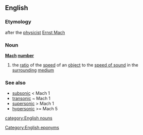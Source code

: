 ==English==
===Etymology===
after the [[physicist]] [[Mach|Ernst Mach]]

===Noun===
{{wikipedia}}
'''[[Mach]] [[number]]'''

# the [[ratio]] of the [[speed]] of an [[object]] to the [[speed of sound]] in the [[surrounding]] [[medium]]

===See also===
*[[subsonic]] < Mach 1
*[[transonic]] ~ Mach 1
*[[supersonic]] > Mach 1
*[[hypersonic]] >= Mach 5

[[Category:English eponyms]]
[[category:English nouns]]